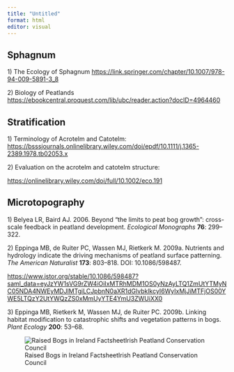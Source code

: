 ```yaml
---
title: "Untitled"
format: html
editor: visual
---
```


## Sphagnum

1\) The Ecology of Sphagnum <https://link.springer.com/chapter/10.1007/978-94-009-5891-3_8>

2\) Biology of Peatlands <https://ebookcentral.proquest.com/lib/ubc/reader.action?docID=4964460>

## Stratification

1\) Terminology of Acrotelm and Catotelm: <https://bsssjournals.onlinelibrary.wiley.com/doi/epdf/10.1111/j.1365-2389.1978.tb02053.x>

2\) Evaluation on the acrotelm and catotelm structure:

<https://onlinelibrary.wiley.com/doi/full/10.1002/eco.191>

## Microtopography

1\) Belyea LR, Baird AJ. 2006. Beyond "the limits to peat bog growth": cross-scale feedback in peatland development. *Ecological Monographs* **76**: 299--322.

2\) Eppinga MB, de Ruiter PC, Wassen MJ, Rietkerk M. 2009a. Nutrients and hydrology indicate the driving mechanisms of peatland surface patterning. *The American Naturalist* **173**: 803--818. DOI: 10.1086/598487.

<https://www.jstor.org/stable/10.1086/598487?saml_data=eyJzYW1sVG9rZW4iOiIxMTRhMDM1OS0yNzAyLTQ1ZmUtYTMyNC05NDA4NWEyMDJlMTgiLCJpbnN0aXR1dGlvbklkcyI6WyIxMjJiMTFjOS00YWE5LTQzY2UtYWQzZS0xMmUyYTE4YmU3ZWUiXX0>

3\) Eppinga MB, Rietkerk M, Wassen MJ, de Ruiter PC. 2009b. Linking habitat modification to catastrophic shifts and vegetation patterns in bogs. *Plant Ecology* **200**: 53--68.

![Raised Bogs in Ireland FactsheetIrish Peatland Conservation Council](https://www.ipcc.ie/wp/wp-content/uploads/2012/02/raisedbogmicrotopography.jpg)
